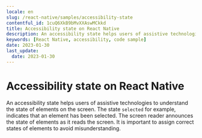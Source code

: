```yaml
---
locale: en
slug: /react-native/samples/accessibility-state
contentful_id: 1cuQ6XkB9bMvXXAswMCkkd
title: Accessibility state on React Native
description: An accessibility state helps users of assistive technologies to understand the state of elements on the screen.
keywords: [React Native, accessibility, code sample]
date: 2023-01-30
last_update:
  date: 2023-01-30
---
```


# Accessibility state on React Native

An accessibility state helps users of assistive technologies to understand the state of elements on the screen. The state `selected` for example, indicates that an element has been selected. The screen reader announces the state of elements as it reads the screen. It is important to assign correct states of elements to avoid misunderstanding.

<CodeSample id="accessibility-state" platform="react native" locale="en"/>
